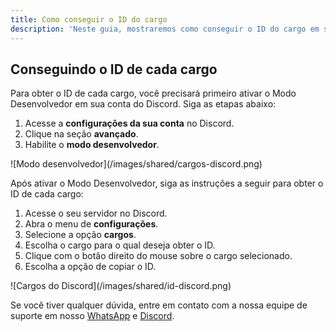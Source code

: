 ```yaml
---
title: Como conseguir o ID do cargo
description: 'Neste guia, mostraremos como conseguir o ID do cargo em seu Discord.'
---
```


## Conseguindo o ID de cada cargo
Para obter o ID de cada cargo, você precisará primeiro ativar o Modo Desenvolvedor em sua conta do Discord. Siga as etapas abaixo:

1. Acesse a **configurações da sua conta** no Discord.
2. Clique na seção **avançado**.
3. Habilite o **modo desenvolvedor**.

<Frame>
![Modo desenvolvedor](/images/shared/cargos-discord.png)
</Frame>

Após ativar o Modo Desenvolvedor, siga as instruções a seguir para obter o ID de cada cargo:

1. Acesse o seu servidor no Discord.
2. Abra o menu de **configurações**.
3. Selecione a opção **cargos**.
4. Escolha o cargo para o qual deseja obter o ID.
5. Clique com o botão direito do mouse sobre o cargo selecionado.
6. Escolha a opção de copiar o ID.

<Frame>
![Cargos do Discord](/images/shared/id-discord.png)
</Frame>

<Check>Se você tiver qualquer dúvida, entre em contato com a nossa equipe de suporte
em nosso [WhatsApp](https://api.whatsapp.com/send/?phone=5515992647447&text=Ol%C3%A1%2C+tenho+d%C3%BAvidas+sobre+a+CentralCart&type=phone_number&app_absent=0) 
e [Discord](https://centralcart.com.br/discord).</Check>


